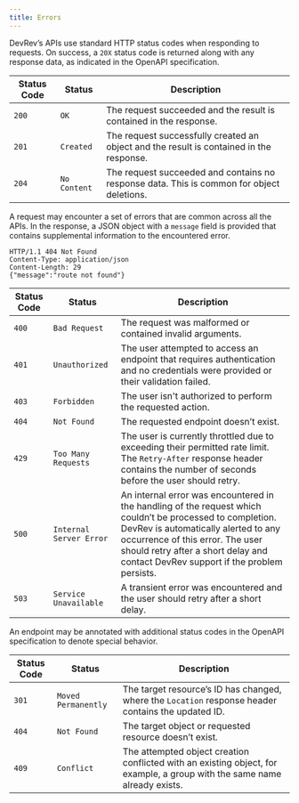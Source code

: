 ```yaml
---
title: Errors
---
```

DevRev’s APIs use standard HTTP status codes when responding to requests. On success, a `20X` status code is returned along with any response data, as indicated in the OpenAPI specification.

| Status Code | Status       | Description                                                                               |
| ----------- | ------------ | ----------------------------------------------------------------------------------------- |
| `200`       | `OK`         | The request succeeded and the result is contained in the response.                        |
| `201`       | `Created`    | The request successfully created an object and the result is contained in the response.   |
| `204`       | `No Content` | The request succeeded and contains no response data. This is common for object deletions. |

A request may encounter a set of errors that are common across all the APIs. In the response, a JSON object with a `message` field is provided that contains supplemental information to the encountered error.

```
HTTP/1.1 404 Not Found
Content-Type: application/json
Content-Length: 29
{"message":"route not found"}
```

| Status Code | Status                  | Description                                                                                                                                                                                                                                                                     |
| ----------- | ----------------------- | ------------------------------------------------------------------------------------------------------------------------------------------------------------------------------------------------------------------------------------------------------------------------------- |
| `400`       | `Bad Request`           | The request was malformed or contained invalid arguments.                                                                                                                                                                                                                     |
| `401`       | `Unauthorized`          | The user attempted to access an endpoint that requires authentication and no credentials were provided or their validation failed.                                                                                                                                              |
| `403`       | `Forbidden`             | The user isn't authorized to perform the requested action.                                                                                                                                                                                                                     |
| `404`       | `Not Found`             | The requested endpoint doesn’t exist.                                                                                                                                                                                                                                           |
| `429`       | `Too Many Requests`     | The user is currently throttled due to exceeding their permitted rate limit. The `Retry-After` response header contains the number of seconds before the user should retry.                                                                                                 |
| `500`       | `Internal Server Error` | An internal error was encountered in the handling of the request which couldn’t be processed to completion. DevRev is automatically alerted to any occurrence of this error. The user should retry after a short delay and contact DevRev support if the problem persists. |
| `503`       | `Service Unavailable`   | A transient error was encountered and the user should retry after a short delay.                                                                                                                                                                                                |

An endpoint may be annotated with additional status codes in the OpenAPI specification to denote special behavior.

| Status Code | Status              | Description                                                                                                       |
| ----------- | ------------------- | ----------------------------------------------------------------------------------------------------------------- |
| `301`       | `Moved Permanently` | The target resource’s ID has changed, where the `Location` response header contains the updated ID.               |
| `404`       | `Not Found`         | The target object or requested resource doesn’t exist.                                                            |
| `409`       | `Conflict`          | The attempted object creation conflicted with an existing object, for example, a group with the same name already exists. |